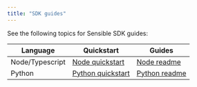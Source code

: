 ```yaml
---
title: "SDK guides"
---
```


See the following topics for Sensible SDK guides:

| Language        | Quickstart                                                                     | Guides                                                                 |
| --------------- | ------------------------------------------------------------------------------ | ---------------------------------------------------------------------- |
| Node/Typescript | [Node quickstart](https://github.com/sensible-hq/sensible-api-js#quickstart)   | [Node readme](https://github.com/sensible-hq/sensible-api-js#readme)   |
| Python          | [Python quickstart](https://github.com/sensible-hq/sensible-api-py#quickstart) | [Python readme](https://github.com/sensible-hq/sensible-api-py#readme) |